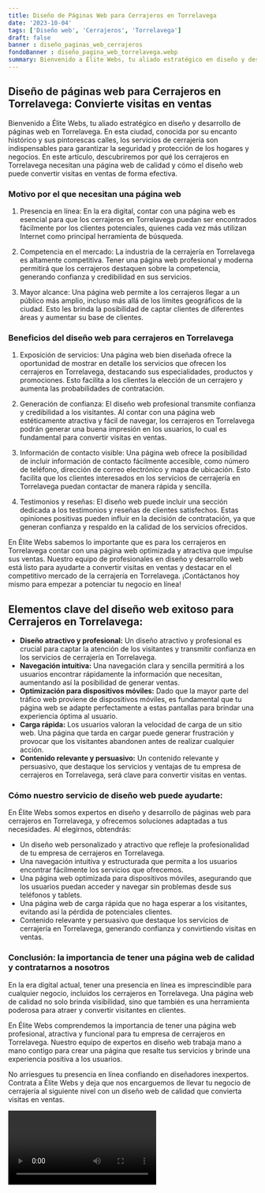 ```yaml
---
title: Diseño de Páginas Web para Cerrajeros en Torrelavega
date: '2023-10-04'
tags: ['Diseño web', 'Cerrajeros', 'Torrelavega']
draft: false
banner : diseño_paginas_web_cerrajeros
fondoBanner : diseño_pagina_web_torrelavega.webp
summary: Bienvenido a Élite Webs, tu aliado estratégico en diseño y desarrollo de páginas web en Torrelavega. En esta ciudad, conocida por su encanto histórico y sus pintorescas calles, los servicios de cerrajería son indispensables para garantizar la seguridad y protección de los hogares y negocios. En este artículo, descubriremos por qué los cerrajeros en Torrelavega necesitan una página web de calidad y cómo el diseño web puede convertir visitas en ventas de forma efectiva.
---
```


## Diseño de páginas web para Cerrajeros en Torrelavega: Convierte visitas en ventas

Bienvenido a Élite Webs, tu aliado estratégico en diseño y desarrollo de páginas web en Torrelavega. En esta ciudad, conocida por su encanto histórico y sus pintorescas calles, los servicios de cerrajería son indispensables para garantizar la seguridad y protección de los hogares y negocios. En este artículo, descubriremos por qué los cerrajeros en Torrelavega necesitan una página web de calidad y cómo el diseño web puede convertir visitas en ventas de forma efectiva.

### Motivo por el que necesitan una página web

1. Presencia en línea: En la era digital, contar con una página web es esencial para que los cerrajeros en Torrelavega puedan ser encontrados fácilmente por los clientes potenciales, quienes cada vez más utilizan Internet como principal herramienta de búsqueda.

2. Competencia en el mercado: La industria de la cerrajería en Torrelavega es altamente competitiva. Tener una página web profesional y moderna permitirá que los cerrajeros destaquen sobre la competencia, generando confianza y credibilidad en sus servicios.

3. Mayor alcance: Una página web permite a los cerrajeros llegar a un público más amplio, incluso más allá de los límites geográficos de la ciudad. Esto les brinda la posibilidad de captar clientes de diferentes áreas y aumentar su base de clientes.

### Beneficios del diseño web para cerrajeros en Torrelavega

1. Exposición de servicios: Una página web bien diseñada ofrece la oportunidad de mostrar en detalle los servicios que ofrecen los cerrajeros en Torrelavega, destacando sus especialidades, productos y promociones. Esto facilita a los clientes la elección de un cerrajero y aumenta las probabilidades de contratación.

2. Generación de confianza: El diseño web profesional transmite confianza y credibilidad a los visitantes. Al contar con una página web estéticamente atractiva y fácil de navegar, los cerrajeros en Torrelavega podrán generar una buena impresión en los usuarios, lo cual es fundamental para convertir visitas en ventas.

3. Información de contacto visible: Una página web ofrece la posibilidad de incluir información de contacto fácilmente accesible, como número de teléfono, dirección de correo electrónico y mapa de ubicación. Esto facilita que los clientes interesados en los servicios de cerrajería en Torrelavega puedan contactar de manera rápida y sencilla.

4. Testimonios y reseñas: El diseño web puede incluir una sección dedicada a los testimonios y reseñas de clientes satisfechos. Estas opiniones positivas pueden influir en la decisión de contratación, ya que generan confianza y respaldo en la calidad de los servicios ofrecidos.

En Élite Webs sabemos lo importante que es para los cerrajeros en Torrelavega contar con una página web optimizada y atractiva que impulse sus ventas. Nuestro equipo de profesionales en diseño y desarrollo web está listo para ayudarte a convertir visitas en ventas y destacar en el competitivo mercado de la cerrajería en Torrelavega. ¡Contáctanos hoy mismo para empezar a potenciar tu negocio en línea!

<GifSeo />

<Cta />

## Elementos clave del diseño web exitoso para Cerrajeros en Torrelavega:

- **Diseño atractivo y profesional:** Un diseño atractivo y profesional es crucial para captar la atención de los visitantes y transmitir confianza en los servicios de cerrajería en Torrelavega.
- **Navegación intuitiva:** Una navegación clara y sencilla permitirá a los usuarios encontrar rápidamente la información que necesitan, aumentando así la posibilidad de generar ventas.
- **Optimización para dispositivos móviles:** Dado que la mayor parte del tráfico web proviene de dispositivos móviles, es fundamental que tu página web se adapte perfectamente a estas pantallas para brindar una experiencia óptima al usuario.
- **Carga rápida:** Los usuarios valoran la velocidad de carga de un sitio web. Una página que tarda en cargar puede generar frustración y provocar que los visitantes abandonen antes de realizar cualquier acción.
- **Contenido relevante y persuasivo:** Un contenido relevante y persuasivo, que destaque los servicios y ventajas de tu empresa de cerrajeros en Torrelavega, será clave para convertir visitas en ventas.

### Cómo nuestro servicio de diseño web puede ayudarte:

En Élite Webs somos expertos en diseño y desarrollo de páginas web para cerrajeros en Torrelavega, y ofrecemos soluciones adaptadas a tus necesidades. Al elegirnos, obtendrás:

- Un diseño web personalizado y atractivo que refleje la profesionalidad de tu empresa de cerrajeros en Torrelavega.
- Una navegación intuitiva y estructurada que permita a los usuarios encontrar fácilmente los servicios que ofrecemos.
- Una página web optimizada para dispositivos móviles, asegurando que los usuarios puedan acceder y navegar sin problemas desde sus teléfonos y tablets.
- Una página web de carga rápida que no haga esperar a los visitantes, evitando así la pérdida de potenciales clientes.
- Contenido relevante y persuasivo que destaque los servicios de cerrajería en Torrelavega, generando confianza y convirtiendo visitas en ventas.

### Conclusión: la importancia de tener una página web de calidad y contratarnos a nosotros

En la era digital actual, tener una presencia en línea es imprescindible para cualquier negocio, incluidos los cerrajeros en Torrelavega. Una página web de calidad no solo brinda visibilidad, sino que también es una herramienta poderosa para atraer y convertir visitantes en clientes.

En Élite Webs comprendemos la importancia de tener una página web profesional, atractiva y funcional para tu empresa de cerrajeros en Torrelavega. Nuestro equipo de expertos en diseño web trabaja mano a mano contigo para crear una página que resalte tus servicios y brinde una experiencia positiva a los usuarios.

No arriesgues tu presencia en línea confiando en diseñadores inexpertos. Contrata a Élite Webs y deja que nos encarguemos de llevar tu negocio de cerrajería al siguiente nivel con un diseño web de calidad que convierta visitas en ventas.

<Video />

<CtaBot job='Cerrajeros' city='Torrelavega'/>

<Gmaps query='Torrelavega+españa+maps' />